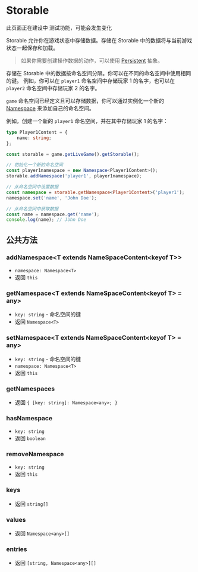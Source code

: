 
# Storable

<Callout type="warning" emoji="⚠️">
    此页面正在建设中
</Callout>

<Callout type="warning" emoji="⚠️">
    测试功能，可能会发生变化
</Callout>

Storable 允许你在游戏状态中存储数据。存储在 Storable 中的数据将与当前游戏状态一起保存和加载。

> 如果你需要创建操作数据的动作，可以使用 [Persistent](../elements/persistent) 抽象。

存储在 Storable 中的数据按命名空间分隔。你可以在不同的命名空间中使用相同的键。
例如，你可以在 `player1` 命名空间中存储玩家 1 的名字，也可以在 `player2` 命名空间中存储玩家 2 的名字。

`game` 命名空间已经定义且可以存储数据，你可以通过实例化一个新的 [Namespace](./storable/namespace) 来添加自己的命名空间。

例如，创建一个新的 `player1` 命名空间，并在其中存储玩家 1 的名字：

```typescript
type Player1Content = {
    name: string;
};

const storable = game.getLiveGame().getStorable();

// 初始化一个新的命名空间
const player1namespace = new Namespace<Player1Content>();
storable.addNamespace('player1', player1namespace);

// 从命名空间中设置数据
const namespace = storable.getNamespace<Player1Content>('player1');
namespace.set('name', 'John Doe');

// 从命名空间中获取数据
const name = namespace.get('name');
console.log(name); // John Doe
```

## 公共方法

### addNamespace\<T extends NameSpaceContent\<keyof T\>\>

<Steps>

- `namespace: Namespace<T>`
- 返回 `this`

</Steps>

### getNamespace\<T extends NameSpaceContent\<keyof T\> = any\>

<Steps>

- `key: string` - 命名空间的键
- 返回 `Namespace<T>`

</Steps>

### setNamespace\<T extends NameSpaceContent\<keyof T\> = any\>

<Steps>

- `key: string` - 命名空间的键
- `namespace: Namespace<T>`
- 返回 `this`

</Steps>

### getNamespaces

<Steps>

- 返回 `{ [key: string]: Namespace<any>; }`

</Steps>

### hasNamespace

<Steps>

- `key: string`
- 返回 `boolean`

</Steps>

### removeNamespace

<Steps>

- `key: string`
- 返回 `this`

</Steps>

### keys

<Steps>

- 返回 `string[]`

</Steps>

### values

<Steps>

- 返回 `Namespace<any>[]`

</Steps>

### entries

<Steps>

- 返回 `[string, Namespace<any>][]`

</Steps>